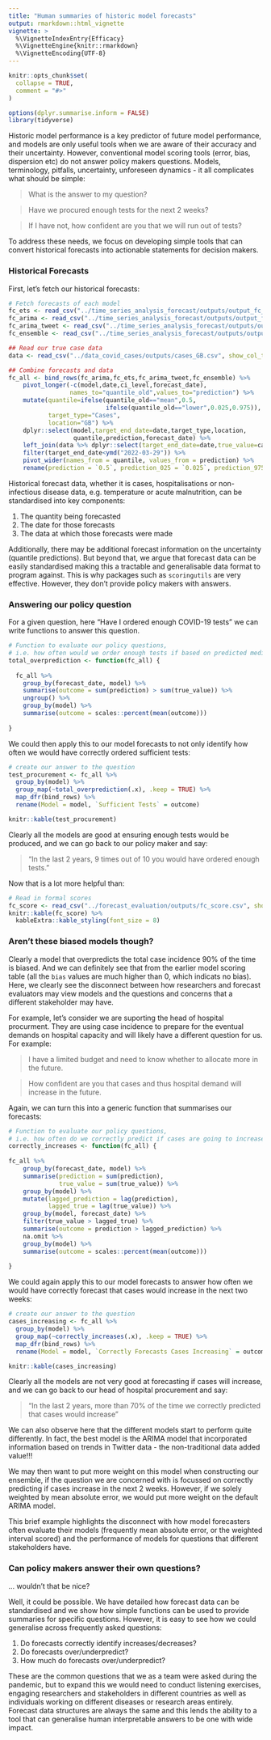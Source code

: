 ```yaml
---
title: "Human summaries of historic model forecasts"
output: rmarkdown::html_vignette
vignette: >
  %\VignetteIndexEntry{Efficacy}
  %\VignetteEngine{knitr::rmarkdown}
  %\VignetteEncoding{UTF-8}
---
```


```r
knitr::opts_chunk$set(
  collapse = TRUE,
  comment = "#>"
)

options(dplyr.summarise.inform = FALSE)
library(tidyverse)
```


Historic model performance is a key predictor of future model performance, and models are only useful tools when we are aware of their accuracy and their uncertainty. However, conventional model scoring tools (error, bias, dispersion etc) do not answer policy makers questions. Models, terminology, pitfalls, uncertainty, unforeseen dynamics - it all complicates what should be simple:

> What is the answer to my question? 

> Have we procured enough tests for the next 2 weeks? 

> If I have not, how confident are you that we will run out of tests? 

To address these needs, we focus on developing simple tools that can convert historical forecasts into actionable statements for decision makers. 

### Historical Forecasts

First, let's fetch our historical forecasts:

```r
# Fetch forecasts of each model
fc_ets <- read_csv("../time_series_analysis_forecast/outputs/output_fc_ets.csv", show_col_types = FALSE)
fc_arima <- read_csv("../time_series_analysis_forecast/outputs/output_fc_arima.csv", show_col_types = FALSE)
fc_arima_tweet <- read_csv("../time_series_analysis_forecast/outputs/output_fc_arima_tweet.csv", show_col_types = FALSE)
fc_ensemble <- read_csv("../time_series_analysis_forecast/outputs/output_fc_ensemble.csv", show_col_types = FALSE)

## Read our true case data
data <- read_csv("../data_covid_cases/outputs/cases_GB.csv", show_col_types = FALSE)

## Combine forecasts and data
fc_all <- bind_rows(fc_arima,fc_ets,fc_arima_tweet,fc_ensemble) %>%
    pivot_longer(-c(model,date,ci_level,forecast_date),
                 names_to="quantile_old",values_to="prediction") %>%
    mutate(quantile=ifelse(quantile_old=="mean",0.5,
                           ifelse(quantile_old=="lower",0.025,0.975)),
           target_type="Cases",
           location="GB") %>%
    dplyr::select(model,target_end_date=date,target_type,location,
                  quantile,prediction,forecast_date) %>%
    left_join(data %>% dplyr::select(target_end_date=date,true_value=cases)) %>%
    filter(target_end_date<ymd("2022-03-29")) %>% 
    pivot_wider(names_from = quantile, values_from = prediction) %>% 
    rename(prediction = `0.5`, prediction_025 = `0.025`, prediction_975 = `0.975`)


```

Historical forecast data, whether it is cases, hospitalisations or non-infectious disease data, e.g. temperature or acute malnutrition, can be standardised into key components:

1. The quantity being forecasted
2. The date for those forecasts
3. The data at which those forecasts were made

Additionally, there may be additional forecast information on the uncertainty (quantile predictions). But beyond that, we argue that forecast data can be easily standardised making this a tractable and generalisable data format to program against. This is why packages such as `scoringutils` are very effective. However, they don't provide policy makers with answers. 

### Answering our policy question

For a given question, here "Have I ordered enough COVID-19 tests" we can write functions to answer this question.

```r
# Function to evaluate our policy questions, 
# i.e. how often would we order enough tests if based on predicted medians
total_overprediction <- function(fc_all) {
  
  fc_all %>% 
    group_by(forecast_date, model) %>%
    summarise(outcome = sum(prediction) > sum(true_value)) %>% 
    ungroup() %>% 
    group_by(model) %>% 
    summarise(outcome = scales::percent(mean(outcome)))
  
}

```

We could then apply this to our model forecasts to not only identify how often
we would have correctly ordered sufficient tests:

```r
# create our answer to the question
test_procurement <- fc_all %>% 
  group_by(model) %>% 
  group_map(~total_overprediction(.x), .keep = TRUE) %>% 
  map_dfr(bind_rows) %>% 
  rename(Model = model, `Sufficient Tests` = outcome)

knitr::kable(test_procurement)

```

Clearly all the models are good at ensuring enough tests would be produced, and
we can go back to our policy maker and say:

> "In the last 2 years, 9 times out of 10 you would have ordered enough tests."

Now that is a lot more helpful than:

```r
# Read in formal scores
fc_score <- read_csv("../forecast_evaluation/outputs/fc_score.csv", show_col_types = FALSE)
knitr::kable(fc_score) %>%
  kableExtra::kable_styling(font_size = 8)

```

### Aren't these biased models though?

Clearly a model that overpredicts the total case incidence 90% of the time is biased. 
And we can definitely see that from the earlier model scoring table (all the `bias`
values are much higher than 0, which indicats no bias). Here, we clearly see the
disconnect between how researchers and forecast evaluators may view models and the
questions and concerns that a different stakeholder may have. 

For example, let's consider we are suporting the head of hospital procurment. They are
using case incidence to prepare for the eventual demands on hospital capacity and 
will likely have a different question for us. For example:

> I have a limited budget and need to know whether to allocate more in the future. 

> How confident are you that cases and thus hospital demand will increase in the future.

Again, we can turn this into a generic function that summarises our forecasts:

```r
# Function to evaluate our policy questions, 
# i.e. how often do we correctly predict if cases are going to increase. 
correctly_increases <- function(fc_all) {
  
fc_all %>% 
    group_by(forecast_date, model) %>%
    summarise(prediction = sum(prediction),
              true_value = sum(true_value)) %>% 
    group_by(model) %>% 
    mutate(lagged_prediction = lag(prediction),
           lagged_true = lag(true_value)) %>% 
    group_by(model, forecast_date) %>% 
    filter(true_value > lagged_true) %>% 
    summarise(outcome = prediction > lagged_prediction) %>% 
    na.omit %>% 
    group_by(model) %>% 
    summarise(outcome = scales::percent(mean(outcome)))
              
}

```

We could again apply this to our model forecasts to answer how often we would have
correctly forecast that cases would increase in the next two weeks:

```r
# create our answer to the question
cases_increasing <- fc_all %>% 
  group_by(model) %>% 
  group_map(~correctly_increases(.x), .keep = TRUE) %>% 
  map_dfr(bind_rows) %>% 
  rename(Model = model, `Correctly Forecasts Cases Increasing` = outcome)

knitr::kable(cases_increasing)

```

Clearly all the models are not very good at forecasting if cases will increase, and
we can go back to our head of hospital procurement and say:

> "In the last 2 years, more than 70% of the time we correctly predicted that cases would increase"

We can also observe here that the different models start to perform quite differently. 
In fact, the best model is the ARIMA model that incorporated information based on trends
in Twitter data - the non-traditional data added value!!!

We may then want to put more weight on this model when constructing our ensemble, if the 
question we are concerned with is focussed on correctly predicting if cases increase
in the next 2 weeks. However, if we solely weighted by mean absolute error, we would 
put more weight on the default ARIMA model. 

This brief example highlights the disconnect with how model forecasters often evaluate
their models (frequently mean absolute error, or the weighted interval scored) and the 
performance of models for questions that different stakeholders have. 

### Can policy makers answer their own questions?

... wouldn't that be nice?

Well, it could be possible. We have detailed how forecast data can be standardised and 
we show how simple functions can be used to provide summaries for specific questions. However, 
it is easy to see how we could generalise across frequently asked questions:

1. Do forecasts correctly identify increases/decreases?
2. Do forecasts over/underpredict? 
3. How much do forecasts over/underpredict? 

These are the common questions that we as a team were asked during the pandemic, 
but to expand this we would need to conduct listening exercises, engaging researchers
and stakeholders in different countries as well as individuals working on different
diseases or research areas entirely. Forecast data structures are always the same and
this lends the ability to a tool that can generalise human interpretable answers to be
one with wide impact. 
